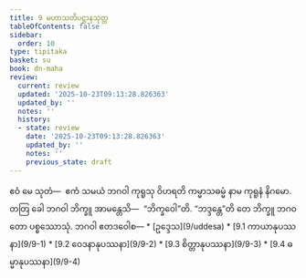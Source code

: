 ```yaml
---
title: 9 မဟာသတိပဋ္ဌာနသုတ္တ
tableOfContents: false
sidebar:
  order: 10
type: tipitaka
basket: su
book: dn-maha
review:
  current: review
  updated: '2025-10-23T09:13:28.826363'
  updated_by: ''
  notes: ''
  history:
  - state: review
    date: '2025-10-23T09:13:28.826363'
    updated_by: ''
    notes: ''
    previous_state: draft
---
```



<ReviewStatus review={frontmatter.review} showDetails={true} />

<HypothesisAnnotation frontmatter={frontmatter} />

<DynamicBreadcrumb />

<Division number="372" book="dn-maha" e="ch" v="7" p="231">

<Paragraph number="941" book="dn-maha">
ဧဝံ မေ သုတံ—  ဧကံ သမယံ ဘဂဝါ ကုရူသု ဝိဟရတိ ကမ္မာသဓမ္မံ နာမ ကုရူနံ နိဂမော. တတြ ခေါ ဘဂဝါ ဘိက္ခူ အာမန္တေသိ—  “ဘိက္ခဝေါ”တိ. “ဘဒ္ဒန္တေ”တိ တေ ဘိက္ခူ ဘဂဝတော ပစ္စဿောသုံ. ဘဂဝါ ဧတဒဝေါစ—

</Paragraph>
</Division>

<TableOfContents book="dn-maha" section="9">
* [ဥဒ္ဒေသ](9/uddesa)
* [9.1 ကာယာနုပဿနာ](9/9-1)
* [9.2 ဝေဒနာနုပဿနာ](9/9-2)
* [9.3 စိတ္တာနုပဿနာ](9/9-3)
* [9.4 ဓမ္မာနုပဿနာ](9/9-4)
</TableOfContents>